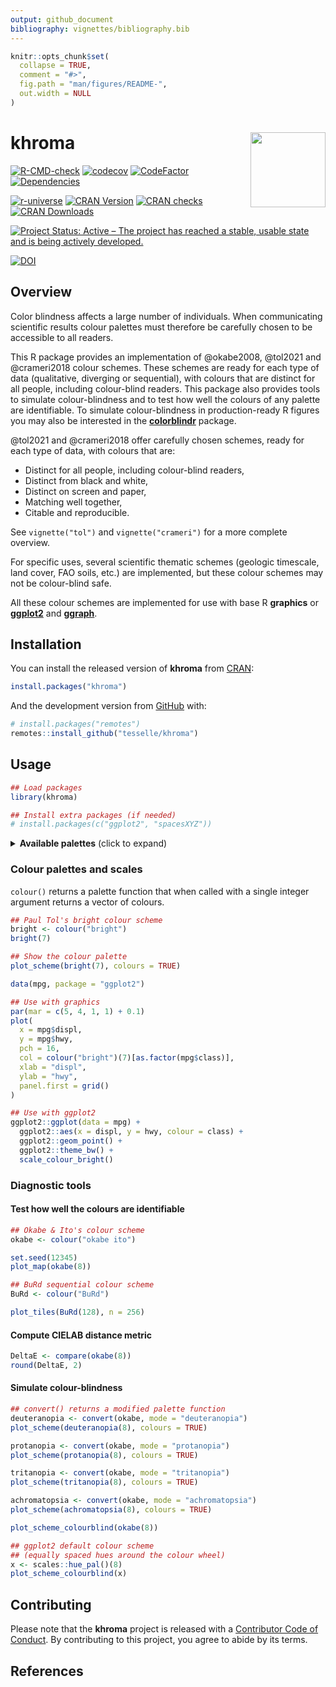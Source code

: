 ```yaml
---
output: github_document
bibliography: vignettes/bibliography.bib
---
```


<!-- README.md is generated from README.Rmd. Please edit that file -->

```r
knitr::opts_chunk$set(
  collapse = TRUE,
  comment = "#>",
  fig.path = "man/figures/README-",
  out.width = NULL
)
```

# khroma <img width=120px src="man/figures/logo.png" align="right" />

<!-- badges: start -->
[![R-CMD-check](https://github.com/tesselle/khroma/workflows/R-CMD-check/badge.svg)](https://github.com/tesselle/khroma/actions)
[![codecov](https://codecov.io/gh/tesselle/khroma/branch/main/graph/badge.svg)](https://app.codecov.io/gh/tesselle/khroma)
[![CodeFactor](https://www.codefactor.io/repository/github/tesselle/khroma/badge/main)](https://www.codefactor.io/repository/github/tesselle/khroma/overview/main)
[![Dependencies](https://tinyverse.netlify.com/badge/khroma)](https://cran.r-project.org/package=khroma)

[![r-universe](https://tesselle.r-universe.dev/badges/khroma)](https://tesselle.r-universe.dev){.pkgdown-devel}
[![CRAN Version](http://www.r-pkg.org/badges/version/khroma)](https://cran.r-project.org/package=khroma){.pkgdown-release}
[![CRAN checks](https://badges.cranchecks.info/worst/khroma.svg)](https://cran.r-project.org/web/checks/check_results_khroma.html){.pkgdown-release}
[![CRAN Downloads](http://cranlogs.r-pkg.org/badges/khroma)](https://cran.r-project.org/package=khroma){.pkgdown-release}

[![Project Status: Active – The project has reached a stable, usable state and is being actively developed.](https://www.repostatus.org/badges/latest/active.svg)](https://www.repostatus.org/#active)

[![DOI](https://zenodo.org/badge/DOI/10.5281/zenodo.1472077.svg)](https://doi.org/10.5281/zenodo.1472077)
<!-- badges: end -->

## Overview

Color blindness affects a large number of individuals. When communicating scientific results colour palettes must therefore be carefully chosen to be accessible to all readers.

This R package provides an implementation of @okabe2008, @tol2021 and @crameri2018 colour schemes. These schemes are ready for each type of data (qualitative, diverging or sequential), with colours that are distinct for all people, including colour-blind readers. This package also provides tools to simulate colour-blindness and to test how well the colours of any palette are identifiable. To simulate colour-blindness in production-ready R figures you may also be interested in the [**colorblindr**](https://github.com/clauswilke/colorblindr) package.

@tol2021 and @crameri2018 offer carefully chosen schemes, ready for each type of data, with colours that are:

* Distinct for all people, including colour-blind readers,
* Distinct from black and white,
* Distinct on screen and paper,
* Matching well together,
* Citable and reproducible.

See `vignette("tol")` and `vignette("crameri")` for a more complete overview.

For specific uses, several scientific thematic schemes (geologic timescale, land cover, FAO soils, etc.) are implemented, but these colour schemes may not be colour-blind safe.

All these colour schemes are implemented for use with base R **graphics** or [**ggplot2**](https://github.com/tidyverse/ggplot2) and [**ggraph**](https://github.com/thomasp85/ggraph).

## Installation

You can install the released version of **khroma** from [CRAN](https://CRAN.R-project.org):

```r
install.packages("khroma")
```

And the development version from [GitHub](https://github.com/) with:

```r
# install.packages("remotes")
remotes::install_github("tesselle/khroma")
```

## Usage

```r
## Load packages
library(khroma)

## Install extra packages (if needed)
# install.packages(c("ggplot2", "spacesXYZ"))
```

<details>
<summary><strong>Available palettes</strong> (click to expand)</summary>

```r
## Get a table of available palettes
info()
```

</details>

### Colour palettes and scales

`colour()` returns a palette function that when called with a single integer argument returns a vector of colours.

```r
## Paul Tol's bright colour scheme
bright <- colour("bright")
bright(7)
```

```r
## Show the colour palette
plot_scheme(bright(7), colours = TRUE)
```

```r
data(mpg, package = "ggplot2")

## Use with graphics
par(mar = c(5, 4, 1, 1) + 0.1)
plot(
  x = mpg$displ,
  y = mpg$hwy,
  pch = 16,
  col = colour("bright")(7)[as.factor(mpg$class)],
  xlab = "displ",
  ylab = "hwy",
  panel.first = grid()
)

## Use with ggplot2
ggplot2::ggplot(data = mpg) +
  ggplot2::aes(x = displ, y = hwy, colour = class) +
  ggplot2::geom_point() +
  ggplot2::theme_bw() +
  scale_colour_bright()
```

### Diagnostic tools
#### Test how well the colours are identifiable

```r
## Okabe & Ito's colour scheme
okabe <- colour("okabe ito")

set.seed(12345)
plot_map(okabe(8))
```

```r
## BuRd sequential colour scheme
BuRd <- colour("BuRd")

plot_tiles(BuRd(128), n = 256)
```

#### Compute CIELAB distance metric

```r
DeltaE <- compare(okabe(8))
round(DeltaE, 2)
```

#### Simulate colour-blindness

```r
## convert() returns a modified palette function
deuteranopia <- convert(okabe, mode = "deuteranopia")
plot_scheme(deuteranopia(8), colours = TRUE)

protanopia <- convert(okabe, mode = "protanopia")
plot_scheme(protanopia(8), colours = TRUE)

tritanopia <- convert(okabe, mode = "tritanopia")
plot_scheme(tritanopia(8), colours = TRUE)

achromatopsia <- convert(okabe, mode = "achromatopsia")
plot_scheme(achromatopsia(8), colours = TRUE)
```

```r
plot_scheme_colourblind(okabe(8))

## ggplot2 default colour scheme
## (equally spaced hues around the colour wheel)
x <- scales::hue_pal()(8)
plot_scheme_colourblind(x)
```

## Contributing

Please note that the **khroma** project is released with a [Contributor Code of Conduct](https://www.tesselle.org/conduct.html). By contributing to this project, you agree to abide by its terms.

## References
